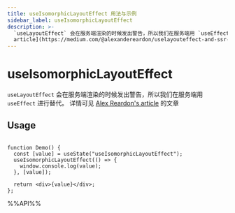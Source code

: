 ```yaml
---
title: useIsomorphicLayoutEffect 用法与示例
sidebar_label: useIsomorphicLayoutEffect
description: >-
  `useLayoutEffect` 会在服务端渲染的时候发出警告，所以我们在服务端用 `useEffect` 进行替代。 详情可见 [Alex Reardon's
  article](https://medium.com/@alexandereardon/uselayouteffect-and-ssr-192986cdc
---
```

# useIsomorphicLayoutEffect

`useLayoutEffect` 会在服务端渲染的时候发出警告，所以我们在服务端用 `useEffect` 进行替代。 详情可见 [Alex Reardon's article](https://medium.com/@alexandereardon/uselayouteffect-and-ssr-192986cdcf7a) 的文章

## Usage

```tsx live

function Demo() {
  const [value] = useState("useIsomorphicLayoutEffect");
  useIsomorphicLayoutEffect(() => {
    window.console.log(value);
  }, [value]);

  return <div>{value}</div>;
};

```

%%API%%